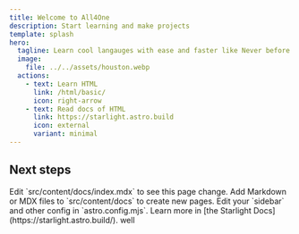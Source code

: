 ```yaml
---
title: Welcome to All4One
description: Start learning and make projects
template: splash
hero:
  tagline: Learn cool langauges with ease and faster like Never before
  image:
    file: ../../assets/houston.webp
  actions:
    - text: Learn HTML
      link: /html/basic/
      icon: right-arrow
    - text: Read docs of HTML
      link: https://starlight.astro.build
      icon: external
      variant: minimal
---
```



## Next steps

<CardGrid stagger>
	<Card title="Update content" icon="pencil">
		Edit `src/content/docs/index.mdx` to see this page change.
	</Card>
	<Card title="Add new content" icon="add-document">
		Add Markdown or MDX files to `src/content/docs` to create new pages.
	</Card>
	<Card title="Configure your site" icon="setting">
		Edit your `sidebar` and other config in `astro.config.mjs`.
	</Card>
	<Card title="Read the docs" icon="open-book">
		Learn more in [the Starlight Docs](https://starlight.astro.build/).
	</Card>
	<Card title="Learn new thing" icon="rocket">
	well
	</Card>
</CardGrid>
